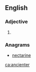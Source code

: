 ==English==

===Adjective===
{{head|en|adjective comparative form}}

# {{en-comparative of|ancient}}

===Anagrams===
* [[nectarine#English|nectarine]]

[[ca:ancienter]]